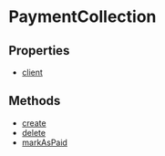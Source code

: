 
# PaymentCollection

## Properties

- [client](../../PaymentCollection/properties/js_sdk.admin.PaymentCollection.client/page.mdx)

## Methods

- [create](../../PaymentCollection/methods/js_sdk.admin.PaymentCollection.create/page.mdx)
- [delete](../../PaymentCollection/methods/js_sdk.admin.PaymentCollection.delete/page.mdx)
- [markAsPaid](../../PaymentCollection/methods/js_sdk.admin.PaymentCollection.markAsPaid/page.mdx)

